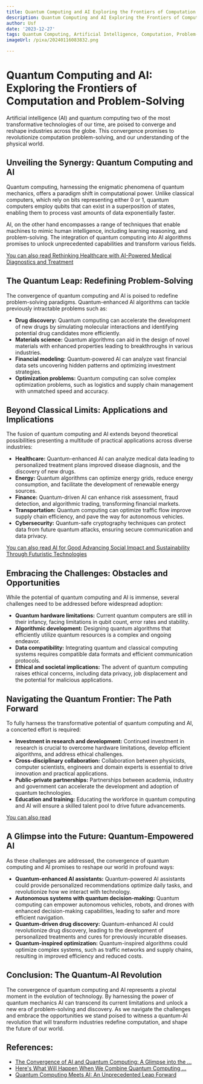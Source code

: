 ```yaml
---
title: Quantum Computing and AI Exploring the Frontiers of Computation and Problem-Solving
description: Quantum Computing and AI Exploring the Frontiers of Computation and Problem-Solving
author: Usf
date: '2023-12-27'
tags: Quantum Computing, Artificial Intelligence, Computation, Problem-Solving
imageUrl: /pixa/20240116083832.png

---
```

# Quantum  Computing and AI: Exploring the Frontiers of Computation and Problem-Solving

Artificial intelligence (AI) and quantum  computing two of the most transformative technologies of our time, are poised to converge  and reshape industries across the globe. This convergence promises to revolutionize computation problem-solving, and our understanding of the physical world.

## Unveiling the Synergy: Quantum  Computing and AI

Quantum computing, harnessing the enigmatic phenomena of quantum mechanics, offers a paradigm  shift in computational power. Unlike classical computers, which rely  on bits  representing either 0 or 1, quantum computers employ qubits that can exist in a superposition of states, enabling them to process vast amounts of data exponentially faster.

AI, on the other hand  encompasses a  range  of techniques that enable machines to mimic human intelligence, including  learning reasoning, and problem-solving. The integration of quantum  computing into AI algorithms promises to unlock unprecedented capabilities and transform various fields.

[You can also read Rethinking Healthcare with AI-Powered  Medical Diagnostics and Treatment](Rethinking%20Healthcare%20with%20AI-Powered%20Medical%20Diagnostics%20and%20Treatment)


## The  Quantum Leap: Redefining Problem-Solving

The convergence of quantum computing and AI is poised to redefine problem-solving paradigms. Quantum-enhanced AI algorithms can tackle previously intractable problems such as:

* **Drug discovery:** Quantum computing can accelerate the development of  new drugs by simulating molecular interactions and identifying potential drug candidates more efficiently.
* **Materials science:** Quantum algorithms  can aid in the design of novel materials with enhanced properties leading to breakthroughs in various industries.
* **Financial modeling:** Quantum-powered AI can analyze  vast financial data sets uncovering  hidden patterns  and optimizing investment strategies.
* **Optimization problems:** Quantum computing can solve  complex  optimization problems, such as  logistics and supply  chain management  with unmatched speed and accuracy.

## Beyond Classical Limits: Applications and Implications

The fusion of quantum computing and AI extends beyond theoretical possibilities presenting a multitude of practical applications across diverse industries:

* **Healthcare:** Quantum-enhanced AI can  analyze  medical data leading to personalized treatment plans improved disease  diagnosis, and the discovery of new drugs.
* **Energy:**  Quantum  algorithms can optimize energy grids, reduce energy consumption, and facilitate the development  of renewable energy sources.
* **Finance:** Quantum-driven  AI can enhance risk  assessment, fraud detection, and algorithmic  trading, transforming financial markets.
* **Transportation:**  Quantum computing can optimize traffic flow improve supply  chain efficiency, and pave the way for  autonomous vehicles.
* **Cybersecurity:** Quantum-safe cryptography techniques can protect data from future quantum attacks, ensuring secure  communication and data privacy.

[You can also read AI for Good Advancing Social  Impact and Sustainability Through Futuristic Technologies](AI%20for%20Good%20Advancing%20Social%20Impact%20and%20Sustainability%20Through%20Futuristic%20Technologies)


## Embracing the Challenges: Obstacles and Opportunities

While the potential of quantum computing and AI is immense, several  challenges need to be addressed  before widespread adoption:

* **Quantum hardware limitations:** Current  quantum computers are still in their infancy, facing limitations  in qubit count, error rates and stability.
* **Algorithmic development:** Designing quantum algorithms that efficiently utilize quantum resources is a complex and ongoing  endeavor.
* **Data compatibility:**  Integrating quantum and classical computing  systems requires compatible data formats  and efficient communication protocols.
* **Ethical and societal implications:** The advent of quantum computing raises ethical concerns, including data privacy, job  displacement and the  potential for malicious applications.

## Navigating  the Quantum Frontier: The Path Forward

To fully harness the transformative potential of quantum computing and AI,  a concerted effort  is  required:

*  **Investment in research and development:** Continued investment in research is crucial to overcome hardware limitations,  develop efficient algorithms, and address ethical  challenges.
* **Cross-disciplinary collaboration:** Collaboration between physicists,  computer scientists,  engineers and domain experts is essential to drive innovation and practical applications.
* **Public-private partnerships:** Partnerships between academia, industry and government can accelerate the development  and  adoption of  quantum technologies.
* **Education and training:** Educating the workforce in quantum computing and AI will  ensure a skilled talent  pool  to drive future advancements.

[You can also read ]()


## A Glimpse into the Future: Quantum-Empowered AI

As these challenges are addressed, the convergence of quantum computing and AI promises to reshape our world in profound ways:

* **Quantum-enhanced AI assistants:** Quantum-powered AI assistants could provide personalized recommendations optimize daily tasks, and revolutionize how we interact with technology.
*  **Autonomous  systems with quantum  decision-making:** Quantum computing can empower autonomous vehicles, robots, and drones with enhanced decision-making capabilities,  leading to  safer and more efficient navigation.
* **Quantum-driven drug discovery:** Quantum-enhanced AI could revolutionize drug discovery, leading to the development of personalized treatments and cures for previously incurable diseases.
* **Quantum-inspired optimization:** Quantum-inspired algorithms could optimize complex systems, such  as  traffic networks and supply chains,  resulting in improved efficiency and reduced costs.

## Conclusion: The Quantum-AI Revolution

The convergence of quantum computing and AI represents a pivotal moment in the evolution of technology. By  harnessing  the power of quantum mechanics AI can  transcend its current limitations and unlock a new  era of problem-solving and discovery. As we navigate the challenges and embrace the opportunities we stand poised to witness  a quantum-AI  revolution that will transform industries redefine computation, and  shape the future of our world.

## References:
- [The Convergence of AI and Quantum Computing: A Glimpse into the ...](https://www.linkedin.com/pulse/convergence-ai-quantum-computing-glimpse-future-maurice-bretzfield-lfp1c)
- [Here's What Will Happen When We Combine Quantum Computing ...](https://www.youtube.com/watch?v=P7_SfxRrXTE)
- [Quantum Computing Meets AI: An Unprecedented Leap Forward](https://jimmysays.medium.com/quantum-computing-meets-ai-an-unprecedented-leap-forward-740fae7e7203)
